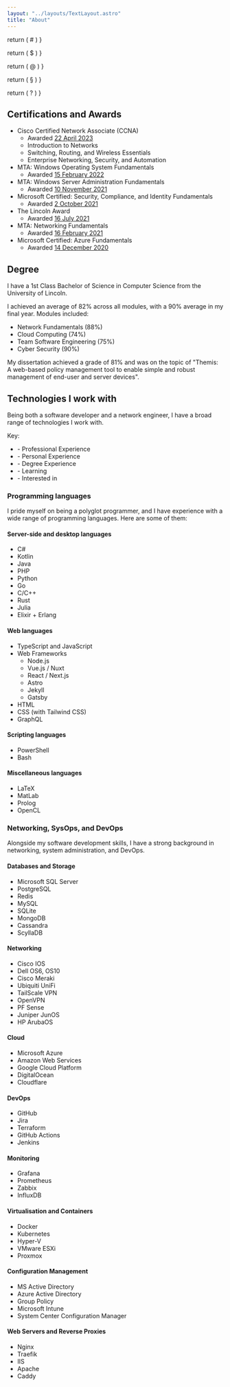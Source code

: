 ```yaml
---
layout: "../layouts/TextLayout.astro"
title: "About"
---
```


  return (
    <defn title="Personal Experience" class="text-red-500 cursor-help">
      #
    </defn>
  )
}

  return (
    <defn title="Professional Experience" class="text-green-500 cursor-help">
      $
    </defn>
  )
}

  return (
    <defn title="Academic Experience" class="text-purple-500 cursor-help">
      @
    </defn>
  )
}

  return (
    <defn title="Learning" class="text-yellow-500 cursor-help">
      §
    </defn>
  )
}

  return (
    <defn title="Interested in" class="text-cyan-500 cursor-help">
      ?
    </defn>
  )
}

## Certifications and Awards

- Cisco Certified Network Associate (CCNA)
  - Awarded
    [22 April 2023](https://www.credly.com/badges/2762c6b2-0ef0-47e1-a5d4-cc8c655a5dbf/public_url)
  - Introduction to Networks
  - Switching, Routing, and Wireless Essentials
  - Enterprise Networking, Security, and Automation
- MTA: Windows Operating System Fundamentals
  - Awarded
    [15 February 2022](https://www.credly.com/badges/1f0a0fc3-f889-47d2-8da9-4237785fe587/public_url)
- MTA: Windows Server Administration Fundamentals
  - Awarded
    [10 November 2021](https://www.credly.com/badges/d7c487e8-cc57-4925-98dc-f36bcc50fa32/public_url)
- Microsoft Certified: Security, Compliance, and Identity Fundamentals
  - Awarded
    [2 October 2021](https://www.credly.com/badges/10555523-19a3-4896-b2c7-e50eafdc420c/public_url)
- The Lincoln Award
  - Awarded
    [16 July 2021](https://www.credly.com/badges/4c0516d7-1925-4913-b7a9-7153661a2e49/public_url)
- MTA: Networking Fundamentals
  - Awarded
    [16 February 2021](https://www.credly.com/badges/68b9f0d0-ec02-4d44-9b6e-df10596793c5/public_url)
- Microsoft Certified: Azure Fundamentals
  - Awarded
    [14 December 2020](https://www.credly.com/badges/d4724336-07bc-4bcc-8483-edfb9468b604/public_url)

## Degree

I have a 1st Class Bachelor of Science in Computer Science from the University
of Lincoln.

I achieved an average of 82% across all modules, with a 90% average in my final
year. Modules included:

- Network Fundamentals (88%)
- Cloud Computing (74%)
- Team Software Engineering (75%)
- Cyber Security (90%)

My dissertation achieved a grade of 81% and was on the topic of "Themis: A
web-based policy management tool to enable simple and robust management of
end-user and server devices".

## Technologies I work with

Being both a software developer and a network engineer, I have a broad range of
technologies I work with.

Key:

- <Professional /> - Professional Experience
- <Personal /> - Personal Experience
- <Academic /> - Degree Experience
- <Learning /> - Learning
- <Interested /> - Interested in

### Programming languages

I pride myself on being a polyglot programmer, and I have experience with a wide
range of programming languages. Here are some of them:

<div class="grid lg:grid-cols-2">
<div>

#### Server-side and desktop languages

- C# <Professional /> <Personal /> <Academic />
- Kotlin <Personal />
- Java <Personal />
- PHP <Personal />
- Python <Academic />
- Go <Academic />
- C/C++ <Academic />
- Rust <Learning />
- Julia <Learning />
- Elixir + Erlang <Interested />

</div>
<div>

#### Web languages

- TypeScript and JavaScript <Professional /> <Personal />
- Web Frameworks
  - Node.js <Professional /> <Personal />
  - Vue.js / Nuxt <Professional /> <Personal />
  - React / Next.js <Personal />
  - Astro <Personal /> <Learning />
  - Jekyll <Personal />
  - Gatsby <Personal />
- HTML <Professional /> <Personal />
- CSS (with Tailwind CSS) <Professional /> <Personal />
- GraphQL <Personal />

</div>
<div>

#### Scripting languages

- PowerShell <Professional />
- Bash <Personal />

</div>
<div>

#### Miscellaneous languages

- LaTeX <Personal /> <Academic />
- MatLab <Academic />
- Prolog <Academic />
- OpenCL <Academic />

</div>
</div>

### Networking, SysOps, and DevOps

Alongside my software development skills, I have a strong background in
networking, system administration, and DevOps.

<div class="grid lg:grid-cols-2">
<div>

#### Databases and Storage

- Microsoft SQL Server <Professional />
- PostgreSQL <Professional /> <Personal />
- Redis <Professional /> <Personal />
- MySQL <Personal /> <Academic />
- SQLite <Personal />
- MongoDB <Personal />
- Cassandra <Personal />
- ScyllaDB <Interested />

</div>
<div>

#### Networking

- Cisco IOS <Professional /> <Academic />
- Dell OS6, OS10 <Professional />
- Cisco Meraki <Professional />
- Ubiquiti UniFi <Professional /> <Personal />
- TailScale VPN <Professional /> <Personal />
- OpenVPN <Professional /> <Personal />
- PF Sense <Personal />
- Juniper JunOS <Interested />
- HP ArubaOS <Interested />

</div>
<div>

#### Cloud

- Microsoft Azure <Professional />
- Amazon Web Services <Professional />
- Google Cloud Platform <Academic />
- DigitalOcean <Professional /> <Personal />
- Cloudflare <Professional /> <Personal />

</div>
<div>

#### DevOps

- GitHub <Professional /> <Personal /> <Academic />
- Jira <Professional />
- Terraform <Professional /> <Personal />
- GitHub Actions <Professional /> <Personal />
- Jenkins <Personal />

</div>
<div>

#### Monitoring

- Grafana <Professional /> <Personal />
- Prometheus <Professional /> <Personal />
- Zabbix <Professional />
- InfluxDB <Professional />

</div>
<div>

#### Virtualisation and Containers

- Docker <Professional /> <Personal />
- Kubernetes <Professional /> <Personal />
- Hyper-V <Professional /> <Personal />
- VMware ESXi <Personal />
- Proxmox <Personal />

</div>
<div>

#### Configuration Management

- MS Active Directory <Professional />
- Azure Active Directory <Professional />
- Group Policy <Professional />
- Microsoft Intune <Professional />
- System Center Configuration Manager <Professional />

</div>

<div>

#### Web Servers and Reverse Proxies

- Nginx <Professional /> <Personal />
- Traefik <Professional /> <Personal />
- IIS <Professional />
- Apache <Personal />
- Caddy <Personal />

</div>

</div>
